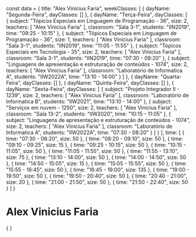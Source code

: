 const data = {
  title: "Alex Vinicius Faria",
  weekClasses: [
    {
      dayName: "Segunda-Feira",
      dayClasses: []
    },
    {
      dayName: "Terça-Feira",
      dayClasses: [
        {
          subject: "Tópicos Especiais em Linguagem de Programação - 36",
          size: 2,
          teachers: [
            "Alex Vinicius Faria"
          ],
          classroom: "Sala 3-1",
          students: "IIN2019",
          time: "09:25 - 10:15"
        },
        {
          subject: "Tópicos Especiais em Linguagem de Programação - 36",
          size: 1,
          teachers: [
            "Alex Vinicius Faria"
          ],
          classroom: "Sala 3-1",
          students: "IIN2019",
          time: "11:05 - 11:55"
        },
        {
          subject: "Tópicos Especiais em Tecnologia - 35",
          size: 2,
          teachers: [
            "Alex Vinicius Faria"
          ],
          classroom: "Sala 3-1",
          students: "IIN2019",
          time: "07:30 - 08:20"
        },
        {
          subject: "Linguagens de apresentação e estruturação de conteúdos - 1074",
          size: 2,
          teachers: [
            "Alex Vinicius Faria"
          ],
          classroom: "Laboratório de Informatica A",
          students: "IIW2022A",
          time: "13:10 - 14:00"
        }
      ]
    },
    {
      dayName: "Quarta-Feira",
      dayClasses: []
    },
    {
      dayName: "Quinta-Feira",
      dayClasses: []
    },
    {
      dayName: "Sexta-Feira",
      dayClasses: [
        {
          subject: "Projeto Integrador II - 1239",
          size: 2,
          teachers: [
            "Alex Vinicius Faria"
          ],
          classroom: "Laboratório de Informatica B",
          students: "IIW2021",
          time: "13:10 - 14:00"
        },
        {
          subject: "Serviços em nuvem - 1250",
          size: 2,
          teachers: [
            "Alex Vinicius Faria"
          ],
          classroom: "Sala 13-2",
          students: "IIW2020",
          time: "10:15 - 11:05"
        },
        {
          subject: "Linguagens de apresentação e estruturação de conteúdos - 1074",
          size: 2,
          teachers: [
            "Alex Vinicius Faria"
          ],
          classroom: "Laboratório de Informatica A",
          students: "IIW2022A",
          time: "07:30 - 08:20"
        }
      ]
    }
  ],
  time: [
    {
      time: "07:30 - 08:20",
      size: 50
    },
    {
      time: "08:20 - 09:10",
      size: 50
    },
    {
      time: "09:10 - 09:25",
      size: 15
    },
    {
      time: "09:25 - 10:15",
      size: 50
    },
    {
      time: "10:15 - 11:05",
      size: 50
    },
    {
      time: "11:05 - 11:55",
      size: 50
    },
    {
      time: "11:55 - 13:10",
      size: 75
    },
    {
      time: "13:10 - 14:00",
      size: 50
    },
    {
      time: "14:00 - 14:50",
      size: 50
    },
    {
      time: "14:50 - 15:05",
      size: 15
    },
    {
      time: "15:05 - 15:55",
      size: 50
    },
    {
      time: "15:55 - 16:45",
      size: 50
    },
    {
      time: "16:45 - 19:00",
      size: 135
    },
    {
      time: "19:00 - 19:50",
      size: 50
    },
    {
      time: "19:50 - 20:40",
      size: 50
    },
    {
      time: "20:40 - 21:00",
      size: 20
    },
    {
      time: "21:00 - 21:50",
      size: 50
    },
    {
      time: "21:50 - 22:40",
      size: 50
    }
  ]
}

# Alex Vinicius Faria

<div>
    {
        <Grid
            title={data.title} 
            weekClasses={data.weekClasses} 
            time={data.time}
        />
    }
</div>